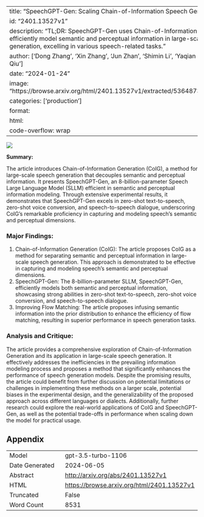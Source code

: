 
---
title: "SpeechGPT-Gen: Scaling Chain-of-Information Speech Generation"
id: "2401.13527v1"
description: "TL;DR: SpeechGPT-Gen uses Chain-of-Information Generation to efficiently model semantic and perceptual information in large-scale speech generation, excelling in various speech-related tasks."
author: ['Dong Zhang', 'Xin Zhang', 'Jun Zhan', 'Shimin Li', 'Yaqian Zhou', 'Xipeng Qiu']
date: "2024-01-24"
image: "https://browse.arxiv.org/html/2401.13527v1/extracted/5364873/Figures/coi.png"
categories: ['production']
format:
  html:
    code-overflow: wrap
---

![](https://browse.arxiv.org/html/2401.13527v1/extracted/5364873/Figures/coi.png)

**Summary:**

The article introduces Chain-of-Information Generation (CoIG), a method for large-scale speech generation that decouples semantic and perceptual information. It presents SpeechGPT-Gen, an 8-billion-parameter Speech Large Language Model (SLLM) efficient in semantic and perceptual information modeling. Through extensive experimental results, it demonstrates that SpeechGPT-Gen excels in zero-shot text-to-speech, zero-shot voice conversion, and speech-to-speech dialogue, underscoring CoIG’s remarkable proficiency in capturing and modeling speech’s semantic and perceptual dimensions.

### Major Findings:
1. Chain-of-Information Generation (CoIG): The article proposes CoIG as a method for separating semantic and perceptual information in large-scale speech generation. This approach is demonstrated to be effective in capturing and modeling speech’s semantic and perceptual dimensions.
2. SpeechGPT-Gen: The 8-billion-parameter SLLM, SpeechGPT-Gen, efficiently models both semantic and perceptual information, showcasing strong abilities in zero-shot text-to-speech, zero-shot voice conversion, and speech-to-speech dialogue.
3. Improving Flow Matching: The article proposes infusing semantic information into the prior distribution to enhance the efficiency of flow matching, resulting in superior performance in speech generation tasks.

### Analysis and Critique:
The article provides a comprehensive exploration of Chain-of-Information Generation and its application in large-scale speech generation. It effectively addresses the inefficiencies in the prevailing information modeling process and proposes a method that significantly enhances the performance of speech generation models. Despite the promising results, the article could benefit from further discussion on potential limitations or challenges in implementing these methods on a larger scale, potential biases in the experimental design, and the generalizability of the proposed approach across different languages or dialects. Additionally, further research could explore the real-world applications of CoIG and SpeechGPT-Gen, as well as the potential trade-offs in performance when scaling down the model for practical usage.

## Appendix

|          |          |
|----------|----------|
| Model     | gpt-3.5-turbo-1106       |
| Date Generated     | 2024-06-05       |
| Abstract | [http://arxiv.org/abs/2401.13527v1](http://arxiv.org/abs/2401.13527v1)        |
| HTML     | [https://browse.arxiv.org/html/2401.13527v1](https://browse.arxiv.org/html/2401.13527v1)       |
| Truncated       | False       |
| Word Count       | 8531       |